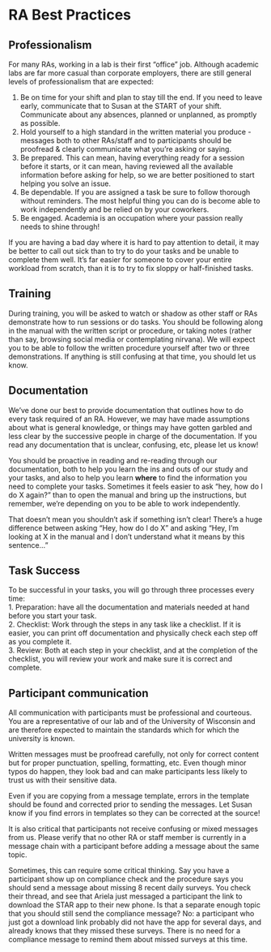 # RA Best Practices

## Professionalism
For many RAs, working in a lab is their first "office" job. Although academic labs are far more casual than corporate employers, there are still general levels of professionalism that are expected:

1. Be on time for your shift and plan to stay till the end. If you need to leave early, communicate that to Susan at the START of your shift. Communicate about any absences, planned or unplanned, as promptly as possible.
2. Hold yourself to a high standard in the written material you produce - messages both to other RAs/staff and to participants should be proofread & clearly communicate what you're asking or saying. 
3. Be prepared. This can mean, having everything ready for a session before it starts, or it can mean, having reviewed all the available information before asking for help, so we are better positioned to start helping you solve an issue.
4. Be dependable. If you are assigned a task be sure to follow thorough without reminders. The most helpful thing you can do is become able to work independently and be relied on by your coworkers.
5. Be engaged. Academia is an occupation where your passion really needs to shine through! 

If you are having a bad day where it is hard to pay attention to detail, it may be better to call out sick than to try to do your tasks and be unable to complete them well. It's far easier for someone to cover your entire workload from scratch, than it is to try to fix sloppy or half-finished tasks.


## Training
During training, you will be asked to watch or shadow as other staff or RAs demonstrate how to run sessions or do tasks. You should be following along in the manual with the written script or procedure, or taking notes (rather than say, browsing social media or contemplating nirvana). We will expect you to be able to follow the written procedure yourself after two or three demonstrations. If anything is still confusing at that time, you should let us know.

## Documentation
We've done our best to provide documentation that outlines how to do every task required of an RA. However, we may have made assumptions about what is general knowledge, or things may have gotten garbled and less clear by the successive people in charge of the documentation. If you read any documentation that is unclear, confusing, etc, please let us know!

You should be proactive in reading and re-reading through our documentation, both to help you learn the ins and outs of our study and your tasks, and also to help you learn **where** to find the information you need to complete your tasks. Sometimes it feels easier to ask "hey, how do I do X again?" than to open the manual and bring up the instructions, but remember, we're depending on you to be able to work independently. 

That doesn't mean you shouldn't ask if something isn't clear! There's a huge difference between asking "Hey, how do I do X" and asking "Hey, I'm looking at X in the manual and I don't understand what it means by this sentence..."

## Task Success
To be successful in your tasks, you will go through three processes every time:  
1. Preparation: have all the documentation and materials needed at hand before you start your task.  
2. Checklist: Work through the steps in any task like a checklist. If it is easier, you can print off documentation and physically check each step off as you complete it.  
3. Review: Both at each step in your checklist, and at the completion of the checklist, you will review your work and make sure it is correct and complete.  

## Participant communication
All communication with participants must be professional and courteous. You are a representative of our lab and of the University of Wisconsin and are therefore expected to maintain the standards which for which the university is known.

Written messages must be proofread carefully, not only for correct content but for proper punctuation, spelling, formatting, etc. Even though minor typos do happen, they look bad and can make participants less likely to trust us with their sensitive data. 

Even if you are copying from a message template, errors in the template should be found and corrected prior to sending the messages. Let Susan know if you find errors in templates so they can be corrected at the source!

It is also critical that participants not receive confusing or mixed messages from us. Please verify that no other RA or staff member is currently in a message chain with a participant before adding a message about the same topic. 

Sometimes, this can require some critical thinking. Say you have a participant show up on compliance check and the procedure says you should send a message about missing 8 recent daily surveys. You check their thread, and see that Ariela just messaged a participant the link to download the STAR app to their new phone. Is that a separate enough topic that you should still send the compliance message? No: a participant who just got a download link probably did not have the app for several days, and already knows that they missed these surveys. There is no need for a compliance message to remind them about missed surveys at this time.


